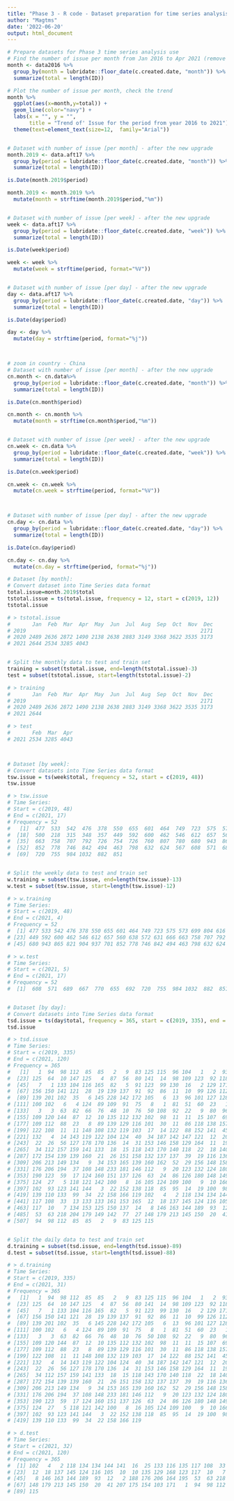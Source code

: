 ---
title: "Phase 3 - R code - Dataset preparation for time series analysis"
author: "Magtms"
date: '2022-06-20'
output: html_document
---

```{r Time Series - Dataset Preparation}
# Prepare datasets for Phase 3 time series analysis use
# Find the number of issue per month from Jan 2016 to Apr 2021 (remove May21 for analysis as data for May is now complete)
month <- data2016 %>%
  group_by(month = lubridate::floor_date(c.created.date, "month")) %>%
  summarize(total = length(ID))

# Plot the number of issue per month, check the trend
month %>%
  ggplot(aes(x=month,y=total)) +
  geom_line(color="navy") + 
  labs(x = "", y = "",
       title = "Trend of' Issue for the period from year 2016 to 2021") +
  theme(text=element_text(size=12,  family="Arial"))


# Dataset with number of issue [per month] - after the new upgrade
month.2019 <- data.aft17 %>% 
  group_by(period = lubridate::floor_date(c.created.date, "month")) %>%
  summarize(total = length(ID))

is.Date(month.2019$period)

month.2019 <- month.2019 %>% 
  mutate(month = strftime(month.2019$period,"%m"))


# Dataset with number of issue [per week] - after the new upgrade 
week <- data.aft17 %>% 
  group_by(period = lubridate::floor_date(c.created.date, "week")) %>%
  summarize(total = length(ID))

is.Date(week$period)

week <- week %>% 
  mutate(week = strftime(period, format="%V"))


# Dataset with number of issue [per day] - after the new upgrade
day <- data.aft17 %>% 
  group_by(period = lubridate::floor_date(c.created.date, "day")) %>%
  summarize(total = length(ID))

is.Date(day$period)

day <- day %>% 
  mutate(day = strftime(period, format="%j"))



# zoom in country - China
# Dataset with number of issue [per month] - after the new upgrade
cn.month <- cn.data%>% 
  group_by(period = lubridate::floor_date(c.created.date, "month")) %>%
  summarize(total = length(ID))

is.Date(cn.month$period)

cn.month <- cn.month %>% 
  mutate(month = strftime(cn.month$period,"%m"))


# Dataset with number of issue [per week] - after the new upgrade
cn.week <- cn.data %>% 
  group_by(period = lubridate::floor_date(c.created.date, "week")) %>%
  summarize(total = length(ID))

is.Date(cn.week$period)

cn.week <- cn.week %>% 
  mutate(cn.week = strftime(period, format="%V"))



# Dataset with number of issue [per day] - after the new upgrade
cn.day <- cn.data %>% 
  group_by(period = lubridate::floor_date(c.created.date, "day")) %>%
  summarize(total = length(ID))

is.Date(cn.day$period)

cn.day <- cn.day %>% 
  mutate(cn.day = strftime(period, format="%j"))

```


```{r Time Series - Convert dataset to time series}

# Dataset [by month]:
# Convert dataset into Time Series data format
total.issue=month.2019$total
tstotal.issue = ts(total.issue, frequency = 12, start = c(2019, 12))
tstotal.issue

# > tstotal.issue
#       Jan  Feb  Mar  Apr  May  Jun  Jul  Aug  Sep  Oct  Nov  Dec 
# 2019                                                        2171
# 2020 2489 2636 2872 1490 2138 2638 2883 3149 3368 3622 3535 3173
# 2021 2644 2534 3285 4043   


# Split the monthly data to test and train set
training = subset(tstotal.issue, end=length(tstotal.issue)-3)
test = subset(tstotal.issue, start=length(tstotal.issue)-2) 

# > training
#       Jan  Feb  Mar  Apr  May  Jun  Jul  Aug  Sep  Oct  Nov  Dec
# 2019                                                        2171
# 2020 2489 2636 2872 1490 2138 2638 2883 3149 3368 3622 3535 3173
# 2021 2644      

# > test
#       Feb  Mar  Apr
# 2021 2534 3285 4043



# Dataset [by week]:
# Convert datasets into Time Series data format
tsw.issue = ts(week$total, frequency = 52, start = c(2019, 48)) 
tsw.issue

# > tsw.issue
# Time Series:
# Start = c(2019, 48) 
# End = c(2021, 17) 
# Frequency = 52 
#   [1]  477  533  542  476  378  550  655  601  464  749  723  575  573  699  804  616  536
#  [18]  500  218  315  348  357  449  592  600  462  546  612  657  560  638  572  631  666
#  [35]  663  758  707  792  726  754  726  760  807  780  680  943  865  821  904  937  701
#  [52]  852  778  746  842  494  463  798  632  624  567  608  571  689  667  770  655  692
#  [69]  720  755  984 1032  882  851


# Split the weekly data to test and train set
w.training = subset(tsw.issue, end=length(tsw.issue)-13)
w.test = subset(tsw.issue, start=length(tsw.issue)-12)

# > w.training
# Time Series:
# Start = c(2019, 48) 
# End = c(2021, 4) 
# Frequency = 52 
#  [1] 477 533 542 476 378 550 655 601 464 749 723 575 573 699 804 616 536 500 218 315 348 357
# [23] 449 592 600 462 546 612 657 560 638 572 631 666 663 758 707 792 726 754 726 760 807 780
# [45] 680 943 865 821 904 937 701 852 778 746 842 494 463 798 632 624 567

# > w.test
# Time Series:
# Start = c(2021, 5) 
# End = c(2021, 17) 
# Frequency = 52 
#  [1]  608  571  689  667  770  655  692  720  755  984 1032  882  851


# Dataset [by day]:
# Convert datasets into Time Series data format
tsd.issue = ts(day$total, frequency = 365, start = c(2019, 335), end = c(2021,120))
tsd.issue

# > tsd.issue
# Time Series:
# Start = c(2019, 335) 
# End = c(2021, 120) 
# Frequency = 365 
#   [1]   1  94  98 112  85  85   2   9  83 125 115  96 104   1   2  93 124 115 123  83   2   1
#  [23] 125  64  10 147 125   4  87  56  80 141  14  98 109 123  92 118  10 103 128 122 122 173
#  [45]   7   1 133 104 116 165  82   5  91 123  99 130  16   2 129 171 160 128 143  16   3 124
#  [67] 156 150 141 121  28  19 139 137  91  92  86  11  10  99 126 112 115 101  10   1 118 103
#  [89] 139 201 102  35   6 145 228 142 172 105   6  13  96 101 127 128 129  22  34 117  96  81
# [111] 100 102   6   4 124  89 109  91  75   8   1  81  51  60  23   1   1  79  40  52  78  63
# [133]   3   3  63  82  66  76  48  10  76  50 108  92  22   9  80  96  93  44 117  19   9 111
# [155] 109 120 144  87  12  10 135 112 132 102  98  11  11  15 107  69 125  94  41   4 109 101
# [177] 109 112  88  23   8  89 139 129 116 101  30  11  86 118 138 157 126  21  11  88 124  96
# [199] 122 108  11  11 148 108 132 119 103  17  14 122  88 152 141  45  10  15  93 156 121 110
# [221] 132   4  14 143 119 122 104 124  40  34 187 142 147 121  12  20  16 146 156 145 141 132
# [243]  22  26  56 127 178 170 136  14  31 153 146 158 129 164  11  19 104 153 148 168 127   7
# [265]  34 112 157 159 141 133  18  15 118 143 170 140 118  22  18 140 129 122 126 172  53  22
# [287] 172 154 139 139 160  21  26 151 158 132 137 137  39  19 116 136 117 137 143  12  28 204
# [309] 206 213 149 134   9  34 153 165 139 160 162  52  29 156 148 158 175 142  13  11 126 154
# [331] 176 206 194  37 108 148 233 181 146 112   9  20 123 132 124 180  90  32  24 142 125 189
# [353] 190 123  59  17 124 160 151 137 126  63  24  86 126 180 148 149  33  26 174 144 186 161
# [375] 124  27   5 118 121 142 100   8  16 105 124 109 100   9  10 166 235 133 114 102  38  26
# [397] 102  93 123 141 144   3  22 152 138 118  85  95  14  19 100  98 101 107 116  26  14  79
# [419] 139 110 133  99  34  22 158 166 119 102   4   2 118 134 134 144 141  16  25 133 116 135
# [441] 117 108  33  13 133 133 161 153 165  12  18 137 145 124 116 105  10  10 135 129 168 123
# [463] 117  10   7 134 153 125 150 137  14   8 146 163 144 189  93  12   2 188 176 206 164 195
# [485]  53  63 218 204 179 149 142  77  27 148 179 213 145 150  20  41 207 175 154 103 171   1
# [507]  94  98 112  85  85   2   9  83 125 115


# Split the daily data to test and train set
d.training = subset(tsd.issue, end=length(tsd.issue)-89)
d.test = subset(tsd.issue, start=length(tsd.issue)-88) 

# > d.training
# Time Series:
# Start = c(2019, 335) 
# End = c(2021, 31) 
# Frequency = 365 
#   [1]   1  94  98 112  85  85   2   9  83 125 115  96 104   1   2  93 124 115 123  83   2   1
#  [23] 125  64  10 147 125   4  87  56  80 141  14  98 109 123  92 118  10 103 128 122 122 173
#  [45]   7   1 133 104 116 165  82   5  91 123  99 130  16   2 129 171 160 128 143  16   3 124
#  [67] 156 150 141 121  28  19 139 137  91  92  86  11  10  99 126 112 115 101  10   1 118 103
#  [89] 139 201 102  35   6 145 228 142 172 105   6  13  96 101 127 128 129  22  34 117  96  81
# [111] 100 102   6   4 124  89 109  91  75   8   1  81  51  60  23   1   1  79  40  52  78  63
# [133]   3   3  63  82  66  76  48  10  76  50 108  92  22   9  80  96  93  44 117  19   9 111
# [155] 109 120 144  87  12  10 135 112 132 102  98  11  11  15 107  69 125  94  41   4 109 101
# [177] 109 112  88  23   8  89 139 129 116 101  30  11  86 118 138 157 126  21  11  88 124  96
# [199] 122 108  11  11 148 108 132 119 103  17  14 122  88 152 141  45  10  15  93 156 121 110
# [221] 132   4  14 143 119 122 104 124  40  34 187 142 147 121  12  20  16 146 156 145 141 132
# [243]  22  26  56 127 178 170 136  14  31 153 146 158 129 164  11  19 104 153 148 168 127   7
# [265]  34 112 157 159 141 133  18  15 118 143 170 140 118  22  18 140 129 122 126 172  53  22
# [287] 172 154 139 139 160  21  26 151 158 132 137 137  39  19 116 136 117 137 143  12  28 204
# [309] 206 213 149 134   9  34 153 165 139 160 162  52  29 156 148 158 175 142  13  11 126 154
# [331] 176 206 194  37 108 148 233 181 146 112   9  20 123 132 124 180  90  32  24 142 125 189
# [353] 190 123  59  17 124 160 151 137 126  63  24  86 126 180 148 149  33  26 174 144 186 161
# [375] 124  27   5 118 121 142 100   8  16 105 124 109 100   9  10 166 235 133 114 102  38  26
# [397] 102  93 123 141 144   3  22 152 138 118  85  95  14  19 100  98 101 107 116  26  14  79
# [419] 139 110 133  99  34  22 158 166 119

# > d.test
# Time Series:
# Start = c(2021, 32) 
# End = c(2021, 120) 
# Frequency = 365 
#  [1] 102   4   2 118 134 134 144 141  16  25 133 116 135 117 108  33  13 133 133 161 153 165
# [23]  12  18 137 145 124 116 105  10  10 135 129 168 123 117  10   7 134 153 125 150 137  14
# [45]   8 146 163 144 189  93  12   2 188 176 206 164 195  53  63 218 204 179 149 142  77  27
# [67] 148 179 213 145 150  20  41 207 175 154 103 171   1  94  98 112  85  85   2   9  83 125
# [89] 115

```
